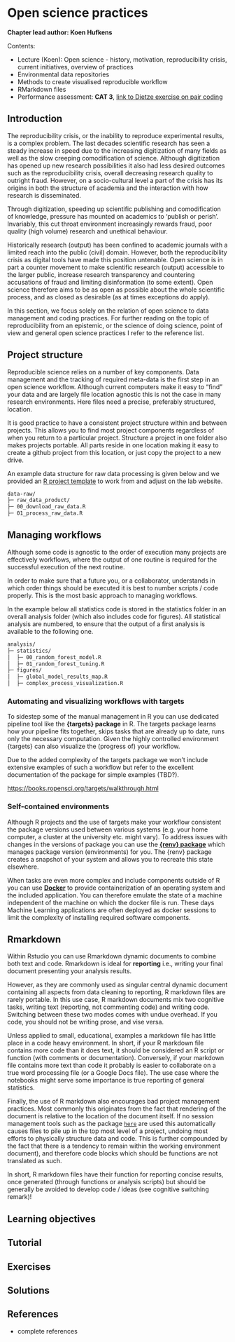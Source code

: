 # Open science practices {#open_science}

**Chapter lead author: Koen Hufkens**

Contents:

-   Lecture (Koen): Open science - history, motivation, reproducibility crisis, current initiatives, overview of practices
-   Environmental data repositories
-   Methods to create visualised reproducible workflow
-   RMarkdown files
-   Performance assessment: **CAT 3**, [link to Dietze exercise on pair coding](https://github.com/stineb/EF_Activities/blob/master/Exercise_04_PairCoding.Rmd)

## Introduction

The reproducibility crisis, or the inability to reproduce experimental results, is a complex problem. The last decades scientific research has seen a steady increase in speed due to the increasing digitization of many fields as well as the slow creeping comodification of science. Although digitization has opened up new research possibilities it also had less desired outcomes such as the reproducibility crisis, overall decreasing research quality to outright fraud. However, on a socio-cultural level a part of the crisis has its origins in both the structure of academia and the interaction with how research is disseminated.

Through digitization, speeding up scientific publishing and comodification of knowledge, pressure has mounted on academics to 'publish or perish'. Invariably, this cut throat environment increasingly rewards fraud, poor quality (high volume) research and unethical behaviour.

Historically research (output) has been confined to academic journals with a limited reach into the public (civil) domain. However, both the reproducibility crisis as digital tools have made this position untenable. Open science is in part a counter movement to make scientific research (output) accessible to the larger public, increase research transparency and countering accusations of fraud and limiting disinformation (to some extent). Open science therefore aims to be as open as possible about the whole scientific process, and as closed as desirable (as at times exceptions do apply).

In this section, we focus solely on the relation of open science to data management and coding practices. For further reading on the topic of reproducibility from an epistemic, or the science of doing science, point of view and general open science practices I refer to the reference list.

## Project structure

Reproducible science relies on a number of key components. Data management and the tracking of required meta-data is the first step in an open science workflow. Although current computers make it easy to "find" your data and are largely file location agnostic this is not the case in many research environments. Here files need a precise, preferably structured, location.

It is good practice to have a consistent project structure within and between projects. This allows you to find most project components regardless of when you return to a particular project. Structure a project in one folder also makes projects portable. All parts reside in one location making it easy to create a github project from this location, or just copy the project to a new drive.

An example data structure for raw data processing is given below and we provided an [R project template](<https://github.com/computationales/R_proj_template>) to work from and adjust on the lab website.

``` bash
data-raw/
├─ raw_data_product/
├─ 00_download_raw_data.R
├─ 01_process_raw_data.R
```

## Managing workflows

Although some code is agnostic to the order of execution many projects are effectively workflows, where the output of one routine is required for the successful execution of the next routine.

In order to make sure that a future you, or a collaborator, understands in which order things should be executed it is best to number scripts / code properly. This is the most basic approach to managing workflows.

In the example below all statistics code is stored in the statistics folder in an overall analysis folder (which also includes code for figures). All statistical analysis are numbered, to ensure that the output of a first analysis is available to the following one.

``` bash
analysis/
├─ statistics/
│  ├─ 00_random_forest_model.R
│  ├─ 01_random_forest_tuning.R
├─ figures/
│  ├─ global_model_results_map.R
│  ├─ complex_process_visualization.R
```

### Automating and visualizing workflows with targets

To sidestep some of the manual management in R you can use dedicated pipeline tool like the **{targets} package** in R. The targets package learns how your pipeline fits together, skips tasks that are already up to date, runs only the necessary computation. Given the highly controlled environment {targets} can also visualize the (progress of) your workflow.

<!-- ![](<https://books.ropensci.org/targets/man/figures/tar_watch.png>) -->

Due to the added complexity of the targets package we won't include extensive examples of such a workflow but refer to the excellent documentation of the package for simple examples (TBD?).

<https://books.ropensci.org/targets/walkthrough.html>

### Self-contained environments

Although R projects and the use of targets make your workflow consistent the package versions used between various systems (e.g. your home computer, a cluster at the university etc. might vary). To address issues with changes in the versions of package you can use the [**{renv} package**](<https://rstudio.github.io/renv/>) which manages package version (environments) for you. The {renv} package creates a snapshot of your system and allows you to recreate this state elsewhere.

When tasks are even more complex and include components outside of R you can use [**Docker**](<https://www.docker.com/>) to provide containerization of an operating system and the included application. You can therefore emulate the state of a machine independent of the machine on which the docker file is run. These days Machine Learning applications are often deployed as docker sessions to limit the complexity of installing required software components.

## Rmarkdown

Within Rstudio you can use Rmarkdown dynamic documents to combine both text and code. Rmarkdown is ideal for **reporting** i.e., writing your final document presenting your analysis results.

However, as they are commonly used as singular central dynamic document containing all aspects from data cleaning to reporting, R markdown files are rarely portable. In this use case, R markdown documents mix two cognitive tasks, writing text (reporting, not commenting code) and writing code. Switching between these two modes comes with undue overhead. If you code, you should not be writing prose, and vise versa.

Unless applied to small, educational, examples a markdown file has little place
in a code heavy environment. In short, if your R markdown file contains more
code than it does text, it should be considered an R script or function
(with comments or documentation). Conversely, if your markdown file contains more text than code it probably is easier to collaborate on a true word processing file (or a Google Docs file). The use case where the notebooks might serve some importance is true reporting of general statistics.

Finally, the use of R markdown also encourages bad project management practices. Most commonly this originates from the fact that rendering of the document is relative to the location of the document itself. If no session management tools such as the package [`here`](https://here.r-lib.org/) are used this automatically causes files to pile up in the top most level of a project, undoing most efforts
to physically structure data and code. This is further compounded by the fact that there is a tendency to remain within the working environment document), and therefore code blocks which should be functions are not translated as such.

In short, R markdown files have their function for reporting concise results, once generated (through functions or analysis scripts) but should be generally be avoided to develop code / ideas (see cognitive switching remark)!

## Learning objectives

## Tutorial

## Exercises

## Solutions

## References

-   complete references
